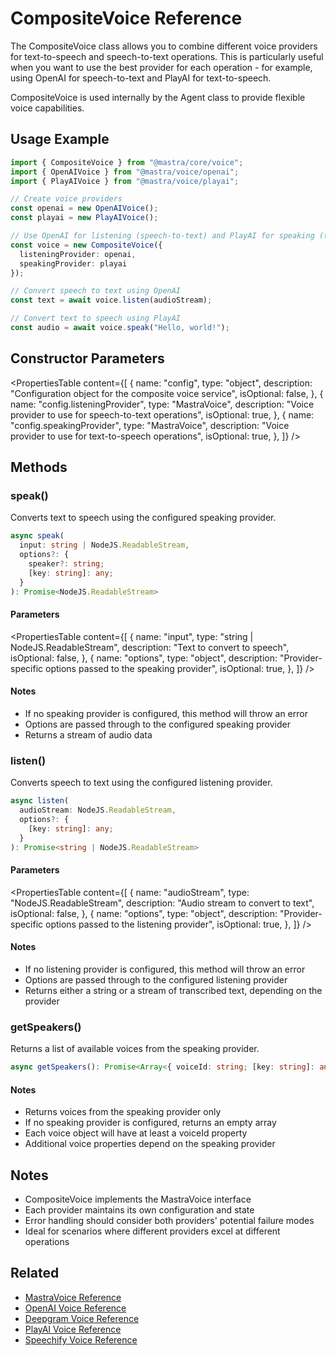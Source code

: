# CompositeVoice Reference

The CompositeVoice class allows you to combine different voice providers for text-to-speech and speech-to-text operations. This is particularly useful when you want to use the best provider for each operation - for example, using OpenAI for speech-to-text and PlayAI for text-to-speech.

CompositeVoice is used internally by the Agent class to provide flexible voice capabilities.

## Usage Example

```typescript
import { CompositeVoice } from "@mastra/core/voice";
import { OpenAIVoice } from "@mastra/voice/openai";
import { PlayAIVoice } from "@mastra/voice/playai";

// Create voice providers
const openai = new OpenAIVoice();
const playai = new PlayAIVoice();

// Use OpenAI for listening (speech-to-text) and PlayAI for speaking (text-to-speech)
const voice = new CompositeVoice({
  listeningProvider: openai,
  speakingProvider: playai
});

// Convert speech to text using OpenAI
const text = await voice.listen(audioStream);

// Convert text to speech using PlayAI
const audio = await voice.speak("Hello, world!");
```

## Constructor Parameters

<PropertiesTable
  content={[
    {
      name: "config",
      type: "object",
      description: "Configuration object for the composite voice service",
      isOptional: false,
    },
    {
      name: "config.listeningProvider",
      type: "MastraVoice",
      description: "Voice provider to use for speech-to-text operations",
      isOptional: true,
    },
    {
      name: "config.speakingProvider",
      type: "MastraVoice",
      description: "Voice provider to use for text-to-speech operations",
      isOptional: true,
    },
  ]}
/>

## Methods

### speak()

Converts text to speech using the configured speaking provider.

```typescript
async speak(
  input: string | NodeJS.ReadableStream,
  options?: {
    speaker?: string;
    [key: string]: any;
  }
): Promise<NodeJS.ReadableStream>
```

#### Parameters

<PropertiesTable
  content={[
    {
      name: "input",
      type: "string | NodeJS.ReadableStream",
      description: "Text to convert to speech",
      isOptional: false,
    },
    {
      name: "options",
      type: "object",
      description: "Provider-specific options passed to the speaking provider",
      isOptional: true,
    },
  ]}
/>

#### Notes
- If no speaking provider is configured, this method will throw an error
- Options are passed through to the configured speaking provider
- Returns a stream of audio data

### listen()

Converts speech to text using the configured listening provider.

```typescript
async listen(
  audioStream: NodeJS.ReadableStream,
  options?: {
    [key: string]: any;
  }
): Promise<string | NodeJS.ReadableStream>
```

#### Parameters

<PropertiesTable
  content={[
    {
      name: "audioStream",
      type: "NodeJS.ReadableStream",
      description: "Audio stream to convert to text",
      isOptional: false,
    },
    {
      name: "options",
      type: "object",
      description: "Provider-specific options passed to the listening provider",
      isOptional: true,
    },
  ]}
/>

#### Notes
- If no listening provider is configured, this method will throw an error
- Options are passed through to the configured listening provider
- Returns either a string or a stream of transcribed text, depending on the provider

### getSpeakers()

Returns a list of available voices from the speaking provider.

```typescript
async getSpeakers(): Promise<Array<{ voiceId: string; [key: string]: any }>>
```

#### Notes
- Returns voices from the speaking provider only
- If no speaking provider is configured, returns an empty array
- Each voice object will have at least a voiceId property
- Additional voice properties depend on the speaking provider

## Notes

- CompositeVoice implements the MastraVoice interface
- Each provider maintains its own configuration and state
- Error handling should consider both providers' potential failure modes
- Ideal for scenarios where different providers excel at different operations

## Related

- [MastraVoice Reference](/reference/voice/voice.mdx)
- [OpenAI Voice Reference](/reference/voice/openai.mdx)
- [Deepgram Voice Reference](/reference/voice/deepgram.mdx)
- [PlayAI Voice Reference](/reference/voice/playai.mdx)
- [Speechify Voice Reference](/reference/voice/speechify.mdx)
